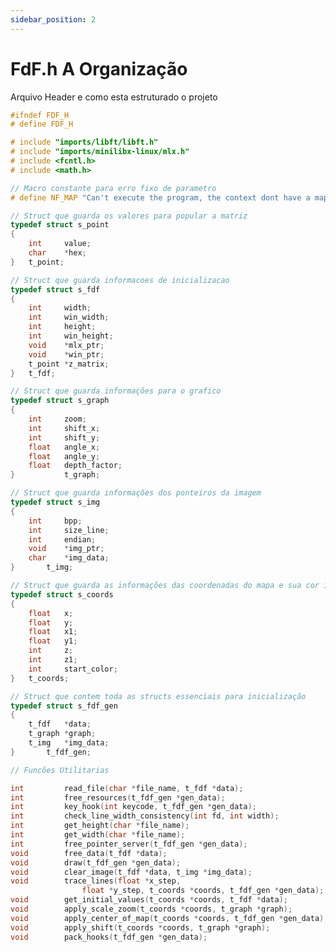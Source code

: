 ```yaml
---
sidebar_position: 2
---
```


# FdF.h A Organização

Arquivo Header e como esta estruturado o projeto

```C fdf.h
#ifndef FDF_H
# define FDF_H

# include "imports/libft/libft.h"
# include "imports/minilibx-linux/mlx.h"
# include <fcntl.h>
# include <math.h>

// Macro constante para erro fixo de parametro
# define NF_MAP "Can't execute the program, the context dont have a map file"

// Struct que guarda os valores para popular a matriz
typedef struct s_point
{
	int		value;
	char	*hex;
}	t_point;

// Struct que guarda informacoes de inicializacao
typedef struct s_fdf
{
	int		width;
	int		win_width;
	int		height;
	int		win_height;
	void	*mlx_ptr;
	void	*win_ptr;
	t_point	*z_matrix;
}	t_fdf;

// Struct que guarda informações para o grafico
typedef struct s_graph
{
	int		zoom;
	int		shift_x;
	int		shift_y;
	float	angle_x;
	float	angle_y;
	float	depth_factor;
}			t_graph;

// Struct que guarda informações dos ponteiros da imagem
typedef struct s_img
{
	int		bpp;
	int		size_line;
	int		endian;
	void	*img_ptr;
	char	*img_data;
}		t_img;

// Struct que guarda as informações das coordenadas do mapa e sua cor inicial
typedef struct s_coords
{
	float	x;
	float	y;
	float	x1;
	float	y1;
	int		z;
	int		z1;
	int		start_color;
}	t_coords;

// Struct que contem toda as structs essenciais para inicialização
typedef struct s_fdf_gen
{
	t_fdf	*data;
	t_graph	*graph;
	t_img	*img_data;
}		t_fdf_gen;

// Funcões Utilitarias

int			read_file(char *file_name, t_fdf *data);
int			free_resources(t_fdf_gen *gen_data);
int			key_hook(int keycode, t_fdf_gen *gen_data);
int			check_line_width_consistency(int fd, int width);
int			get_height(char *file_name);
int			get_width(char *file_name);
int			free_pointer_server(t_fdf_gen *gen_data);
void		free_data(t_fdf *data);
void		draw(t_fdf_gen *gen_data);
void		clear_image(t_fdf *data, t_img *img_data);
void		trace_lines(float *x_step,
				float *y_step, t_coords *coords, t_fdf_gen *gen_data);
void		get_initial_values(t_coords *coords, t_fdf *data);
void		apply_scale_zoom(t_coords *coords, t_graph *graph);
void		apply_center_of_map(t_coords *coords, t_fdf_gen *gen_data);
void		apply_shift(t_coords *coords, t_graph *graph);
void		pack_hooks(t_fdf_gen *gen_data);
```

